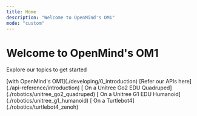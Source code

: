 ```yaml
---
title: Home
description: "Welcome to OpenMind's OM1"
mode: "custom"
---
```


<div className="hero">
<h1 className="hero-header">Welcome to OpenMind's OM1</h1>
<p className="hero-p">Explore our topics to get started</p>
</div>

<Columns cols={2} className="hero-cards">
  <Card title="Get started " icon="check" href="./developing/0_introduction">
    [with OpenMind's OM1](./developing/0_introduction)
  </Card>
  <Card title="OM1 API Reference" icon="question" href="./api-reference/introduction">
    [Refer our APIs here](./api-reference/introduction)
  </Card>
  <Card title="Run OM1" icon="dog" href="./robotics/unitree_go2_quadruped">
    [ On a Unitree Go2 EDU Quadruped](./robotics/unitree_go2_quadruped)
  </Card>
  <Card title="Run OM1" icon="robot" href="./robotics/unitree_g1_humanoid">
    [ On a Unitree G1 EDU Humanoid](./robotics/unitree_g1_humanoid)
  </Card>
  <Card title="Run OM1" icon="turtle" href="./robotics/turtlebot4_zenoh">
    [ On a Turtlebot4](./robotics/turtlebot4_zenoh)
  </Card>
</Columns>




